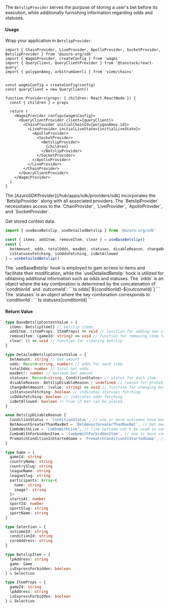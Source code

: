 
The `BetslipProvider` serves the purpose of storing a user's bet before its execution, while additionally furnishing information regarding odds and statuses.

#### Usage

Wrap your application in `BetslipProvider`.

```tsx {1, 20, 22}
import { ChainProvider, LiveProvider, ApolloProvider, SocketProvider, BetslipProvider } from '@azuro-org/sdk'
import { WagmiProvider, createConfig } from 'wagmi'
import { QueryClient, QueryClientProvider } from '@tanstack/react-query'
import { polygonAmoy, arbitrumGoerli } from 'viem/chains'


const wagmiConfig = createConfig(config)
const queryClient = new QueryClient() 

function Providers(props: { children: React.ReactNode }) {
  const { children } = props

  return (
    <WagmiProvider config={wagmiConfig}>
      <QueryClientProvider client={queryClient}> 
        <ChainProvider initialChainId={polygonAmoy.id}>
          <LiveProvider initialLiveState={initialLiveState}>
            <ApolloProvider>
              <SocketProvider>
                <BetslipProvider>
                  {children}
                </BetslipProvider>
              </SocketProvider>
            </ApolloProvider>
          </LiveProvider>
        </ChainProvider>
      </QueryClientProvider>
    </WagmiProvider>
  )
}
```

<Callout type="info">
  The [AzuroSDKProvider](/hub/apps/sdk/providers/sdk) incorporates the `BetslipProvider` along with all associated providers.
</Callout>

<Callout type="warning">
  The `BetslipProvider` necessitates access to the `ChainProvider`, `LiveProvider`, `ApolloProvider`, and `SocketProvider`.
</Callout>

Get stored context data.

```ts
import { useBaseBetslip, useDetailedBetslip } from '@azuro-org/sdk'

const { items, addItem, removeItem, clear } = useBaseBetslip()
const { 
  betAmount, odds, totalOdds, maxBet, statuses, disableReason, changeBetAmount, 
  isStatusesFetching, isOddsFetching, isBetAllowed 
} = useDetailedBetslip()
```

<Callout type="info">
The `useBaseBetslip` hook is employed to gain access to items and facilitate their modification, while the `useDetailedBetslip` hook is utilized for obtaining additional information such as odds and statuses.
</Callout>

<Callout type="info">
The `odds` is an object where the key combination is determined by the concatenation of `conditionId` and `outcomeId`:
```ts
odds[`${conditionId}-${outcomeId}`]
```
</Callout>

<Callout type="info">
The `statuses` is an object where the key combination corresponds to `conditionId`:
```ts
statuses[conditionId]
```
</Callout>

#### Return Value

```ts
type BaseBetslipContextValue = {
  items: BetslipItem[] // betslip items
  addItem: (itemProps: ItemProps) => void // function for adding new items
  removeItem: (gameId: string) => void // function for removing item from betslip
  clear: () => void // function for clearing betslip
}

type DetailedBetslipContextValue = {
  betAmount: string // bet amount
  odds: Record<string, number> // odds for each item
  totalOdds: number // total bet odds
  maxBet?: number // maximum bet amount
  statuses: Record<string, ConditionStatus> // status for each item
  disableReason: BetslipDisableReason | undefined // reason for prohibiting the bet
  changeBetAmount: (value: string) => void // function for changing bet amount
  isStatusesFetching: boolean // indicates statuses fetching
  isOddsFetching: boolean // indicates odds fetching
  isBetAllowed: boolean // true if bet can be placed
}

enum BetslipDisableReason {
  ConditionStatus = 'ConditionStatus', // one or more outcomes have been removed or suspended
  BetAmountGreaterThanMaxBet = 'BetAmountGreaterThanMaxBet', // bet amount exceeds max bet
  ComboWithLive = 'ComboWithLive', // live outcome can't be used in combo
  ComboWithForbiddenItem = 'ComboWithForbiddenItem', // one or more conditions can't be used in combo
  PrematchConditionInStartedGame = 'PrematchConditionInStartedGame', // pre-match item in started game
}

type Game = {
  gameId: string
  countryName: string
  countrySlug: string
  leagueName: string
  leagueSlug: string
  participants: Array<{
    name: string
    image?: string
  }>
  startsAt: number
  sportId: number
  sportSlug: string
  sportName: string
}

type Selection = {
  outcomeId: string
  conditionId: string
  coreAddress: string
}

type BetslipItem = {
  lpAddress: string
  game: Game
  isExpressForbidden: boolean
} & Selection

type ItemProps = {
  gameId: string
  lpAddress: string
  isExpressForbidden: boolean
} & Selection
```
